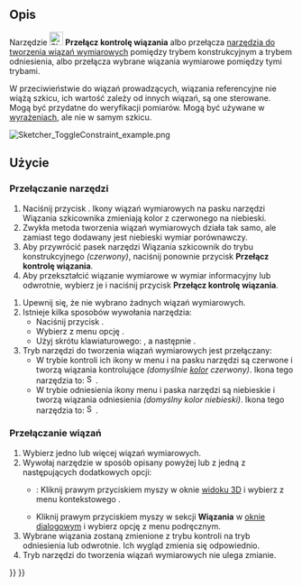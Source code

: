 <languages/>

{{Docnav/pl
|[[Sketcher_ConstrainSnellsLaw/pl|Wiązanie prawo Snell'a]]
|[[Sketcher_ToggleActiveConstraint/pl|Przełącz aktywność wiązania]]
|[[Sketcher_Workbench/pl|środowisko pracy szkicownik]]
|IconL=Sketcher_ConstrainSnellsLaw.svg
|IconR=Sketcher_ToggleActiveConstraint.svg
|IconC=Workbench_Sketcher.svg
}}

{{GuiCommand/pl
|Name=Sketcher ToggleDrivingConstraint
|Name/pl=Szkicownik: Przełącz kontrolę wiązania
|MenuLocation=Szkic → Wiązania szkicownika → Przełącz kontrolę wiązania
|Workbenches=[[Sketcher_Workbench/pl|Szkicownik]]
|Shortcut={{KEY|K}} {{KEY|X}}
|Version=0.16
|SeeAlso=[[Sketcher_ToggleActiveConstraint/pl|Przełącz aktywność wiązania]]
}}

<span id="Description"></span>
==Opis==

Narzędzie [[Image:Sketcher ToggleDrivingConstraint.svg|24px]] '''Przełącz kontrolę wiązania''' albo przełącza [[Sketcher_Workbench/pl#Sketcher_CompDimensionTools|narzędzia do tworzenia wiązań wymiarowych]] pomiędzy trybem konstrukcyjnym a trybem odniesienia, albo przełącza wybrane wiązania wymiarowe pomiędzy tymi trybami.

W przeciwieństwie do wiązań prowadzących, wiązania referencyjne nie wiążą szkicu, ich wartość zależy od innych wiązań, są one sterowane. Mogą być przydatne do weryfikacji pomiarów. Mogą być używane w [[Expressions/pl|wyrażeniach]], ale nie w samym szkicu.

[[File:Sketcher ToggleConstraint example.png|none]]
{{Caption|W celu zdefiniowania profilu ustawiono poziome wiązanie odniesienia odległości ''({{Value|50 mm}})'', wiązanie odniesienia pionowe ''({{Value|30 mm}})'' oraz wiązanie odniesienia kąta ''({{Value|75°}}); na odcinku linii ukośnej dodano wymiar odniesienia, aby poznać jego długość ''(31,0583 mm)''.}}

<span id="Usage"></span>
==Użycie==

<span id="Toggle_tools"></span>
===Przełączanie narzędzi===

# Naciśnij przycisk {{Button|[[File:Sketcher ToggleDrivingConstraint.svg|16px]] [[Sketcher_ToggleDrivingConstraint/pl|Przełącz kontrolę wiązania]]}}. Ikony wiązań wymiarowych na pasku narzędzi Wiązania szkicownika zmieniają kolor z czerwonego na niebieski.
# Zwykła metoda tworzenia wiązań wymiarowych działa tak samo, ale zamiast tego dodawany jest niebieski wymiar porównawczy.
# Aby przywrócić pasek narzędzi Wiązania szkicownik do trybu konstrukcyjnego ''(czerwony)'', naciśnij ponownie przycisk '''Przełącz kontrolę wiązania'''.
# Aby przekształcić wiązanie wymiarowe w wymiar informacyjny lub odwrotnie, wybierz je i naciśnij przycisk '''Przełącz kontrolę wiązania'''.


# Upewnij się, że nie wybrano żadnych wiązań wymiarowych.
# Istnieje kilka sposobów wywołania narzędzia:
#* Naciśnij przycisk {{Button|[[Image:Sketcher_ToggleDrivingConstraint.svg|16px]] '''Przełącz kontrolę wiązania'''}}.
#* Wybierz z menu opcję {{MenuCommand|Szkic → Elementy geometryczne szkicownika → [[Image:Sketcher_ToggleDrivingConstraint.svg|16px]] Przełącz kontrolę wiązania}}.
#* Użyj skrótu klawiaturowego: {{KEY|K}}, a następnie {{KEY|X}}.
# Tryb narzędzi do tworzenia wiązań wymiarowych jest przełączany:
#* W trybie kontroli ich ikony w menu i na pasku narzędzi są czerwone i tworzą wiązania kontrolujące ''(domyślnie [[Sketcher_Preferences/pl#Wygląd|kolor]] czerwony)''. Ikona tego narzędzia to: [[Image:Sketcher_ToggleConstraint.svg|16px]].
#* W trybie odniesienia ikony menu i paska narzędzi są niebieskie i tworzą wiązania odniesienia ''(domyślny kolor niebieski)''. Ikona tego narzędzia to: [[Image:Sketcher_ToggleConstraint_Driven.svg|16px]].

<span id="Toggle_constraints"></span>
===Przełączanie wiązań===

# Wybierz jedno lub więcej wiązań wymiarowych.
# Wywołaj narzędzie w sposób opisany powyżej lub z jedną z następujących dodatkowych opcji:
#* {{Version/pl|1.0}}: Kliknij prawym przyciskiem myszy w oknie [[3D_view/pl|widoku 3D]] i wybierz z menu kontekstowego {{MenuCommand|[[Image:Sketcher_ToggleDrivingConstraint.svg|16px]] Przełącz kontrolę wiązania}}.
#* Kliknij prawym przyciskiem myszy w sekcji '''Wiązania''' w [[Sketcher_Dialog/pl|oknie dialogowym]] i wybierz opcję {{MenuCommand|Przełącz z / do trybu konstrukcyjnego}} z menu podręcznym.
# Wybrane wiązania zostaną zmienione z trybu kontroli na tryb odniesienia lub odwrotnie. Ich wygląd zmienia się odpowiednio.
# Tryb narzędzi do tworzenia wiązań wymiarowych nie ulega zmianie.


{{Docnav/pl
|[[Sketcher_ConstrainSnellsLaw/pl|Wiązanie prawo Snell'a]]
|[[Sketcher_ToggleActiveConstraint/pl|Przełącz aktywność wiązania]]
|[[Sketcher_Workbench/pl|środowisko pracy szkicownik]]
|IconL=Sketcher_ConstrainSnellsLaw.svg
|IconR=Sketcher_ToggleActiveConstraint.svg
|IconC=Workbench_Sketcher.svg
}}

{{Sketcher_Tools_navi{{#translation:}}}}
{{Userdocnavi{{#translation:}}}}